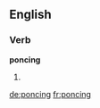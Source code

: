 ==English==

===Verb===
'''poncing'''

# {{present participle of|ponce}}

[[de:poncing]]
[[fr:poncing]]